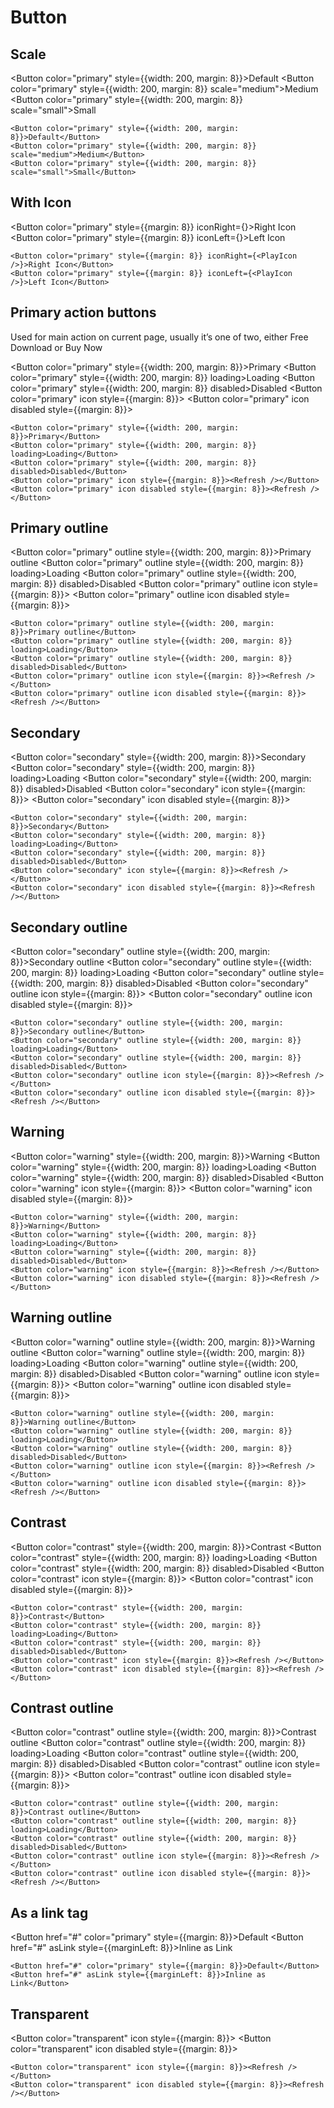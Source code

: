 
# Button

## Scale

<Button color="primary" style={{width: 200, margin: 8}}>Default</Button>
<Button color="primary" style={{width: 200, margin: 8}} scale="medium">Medium</Button>
<Button color="primary" style={{width: 200, margin: 8}} scale="small">Small</Button>

```
<Button color="primary" style={{width: 200, margin: 8}}>Default</Button>
<Button color="primary" style={{width: 200, margin: 8}} scale="medium">Medium</Button>
<Button color="primary" style={{width: 200, margin: 8}} scale="small">Small</Button>
```

## With Icon

<Button color="primary" style={{margin: 8}} iconRight={<PlayIcon />}>Right Icon</Button>
<Button color="primary" style={{margin: 8}} iconLeft={<PlayIcon />}>Left Icon</Button>

```
<Button color="primary" style={{margin: 8}} iconRight={<PlayIcon />}>Right Icon</Button>
<Button color="primary" style={{margin: 8}} iconLeft={<PlayIcon />}>Left Icon</Button>
```

## Primary action buttons

Used for main action on current page, usually it’s one of two, either Free Download or Buy Now

<Button color="primary" style={{width: 200, margin: 8}}>Primary</Button>
<Button color="primary" style={{width: 200, margin: 8}} loading>Loading</Button>
<Button color="primary" style={{width: 200, margin: 8}} disabled>Disabled</Button>
<Button color="primary" icon style={{margin: 8}}><Refresh /></Button>
<Button color="primary" icon disabled style={{margin: 8}}><Refresh /></Button>

```
<Button color="primary" style={{width: 200, margin: 8}}>Primary</Button>
<Button color="primary" style={{width: 200, margin: 8}} loading>Loading</Button>
<Button color="primary" style={{width: 200, margin: 8}} disabled>Disabled</Button>
<Button color="primary" icon style={{margin: 8}}><Refresh /></Button>
<Button color="primary" icon disabled style={{margin: 8}}><Refresh /></Button>
```

## Primary outline

<Button color="primary" outline style={{width: 200, margin: 8}}>Primary outline</Button>
<Button color="primary" outline style={{width: 200, margin: 8}} loading>Loading</Button>
<Button color="primary" outline style={{width: 200, margin: 8}} disabled>Disabled</Button>
<Button color="primary" outline icon style={{margin: 8}}><Refresh /></Button>
<Button color="primary" outline icon disabled style={{margin: 8}}><Refresh /></Button>

```
<Button color="primary" outline style={{width: 200, margin: 8}}>Primary outline</Button>
<Button color="primary" outline style={{width: 200, margin: 8}} loading>Loading</Button>
<Button color="primary" outline style={{width: 200, margin: 8}} disabled>Disabled</Button>
<Button color="primary" outline icon style={{margin: 8}}><Refresh /></Button>
<Button color="primary" outline icon disabled style={{margin: 8}}><Refresh /></Button>
```

## Secondary

<Button color="secondary" style={{width: 200, margin: 8}}>Secondary</Button>
<Button color="secondary" style={{width: 200, margin: 8}} loading>Loading</Button>
<Button color="secondary" style={{width: 200, margin: 8}} disabled>Disabled</Button>
<Button color="secondary" icon style={{margin: 8}}><Refresh /></Button>
<Button color="secondary" icon disabled style={{margin: 8}}><Refresh /></Button>

```
<Button color="secondary" style={{width: 200, margin: 8}}>Secondary</Button>
<Button color="secondary" style={{width: 200, margin: 8}} loading>Loading</Button>
<Button color="secondary" style={{width: 200, margin: 8}} disabled>Disabled</Button>
<Button color="secondary" icon style={{margin: 8}}><Refresh /></Button>
<Button color="secondary" icon disabled style={{margin: 8}}><Refresh /></Button>
```

## Secondary outline

<Button color="secondary" outline style={{width: 200, margin: 8}}>Secondary outline</Button>
<Button color="secondary" outline style={{width: 200, margin: 8}} loading>Loading</Button>
<Button color="secondary" outline style={{width: 200, margin: 8}} disabled>Disabled</Button>
<Button color="secondary" outline icon style={{margin: 8}}><Refresh /></Button>
<Button color="secondary" outline icon disabled style={{margin: 8}}><Refresh /></Button>

```
<Button color="secondary" outline style={{width: 200, margin: 8}}>Secondary outline</Button>
<Button color="secondary" outline style={{width: 200, margin: 8}} loading>Loading</Button>
<Button color="secondary" outline style={{width: 200, margin: 8}} disabled>Disabled</Button>
<Button color="secondary" outline icon style={{margin: 8}}><Refresh /></Button>
<Button color="secondary" outline icon disabled style={{margin: 8}}><Refresh /></Button>
```

## Warning

<Button color="warning" style={{width: 200, margin: 8}}>Warning</Button>
<Button color="warning" style={{width: 200, margin: 8}} loading>Loading</Button>
<Button color="warning" style={{width: 200, margin: 8}} disabled>Disabled</Button>
<Button color="warning" icon style={{margin: 8}}><Refresh /></Button>
<Button color="warning" icon disabled style={{margin: 8}}><Refresh /></Button>

```
<Button color="warning" style={{width: 200, margin: 8}}>Warning</Button>
<Button color="warning" style={{width: 200, margin: 8}} loading>Loading</Button>
<Button color="warning" style={{width: 200, margin: 8}} disabled>Disabled</Button>
<Button color="warning" icon style={{margin: 8}}><Refresh /></Button>
<Button color="warning" icon disabled style={{margin: 8}}><Refresh /></Button>
```

## Warning outline

<Button color="warning" outline style={{width: 200, margin: 8}}>Warning outline</Button>
<Button color="warning" outline style={{width: 200, margin: 8}} loading>Loading</Button>
<Button color="warning" outline style={{width: 200, margin: 8}} disabled>Disabled</Button>
<Button color="warning" outline icon style={{margin: 8}}><Refresh /></Button>
<Button color="warning" outline icon disabled style={{margin: 8}}><Refresh /></Button>

```
<Button color="warning" outline style={{width: 200, margin: 8}}>Warning outline</Button>
<Button color="warning" outline style={{width: 200, margin: 8}} loading>Loading</Button>
<Button color="warning" outline style={{width: 200, margin: 8}} disabled>Disabled</Button>
<Button color="warning" outline icon style={{margin: 8}}><Refresh /></Button>
<Button color="warning" outline icon disabled style={{margin: 8}}><Refresh /></Button>
```

## Contrast

<Button color="contrast" style={{width: 200, margin: 8}}>Contrast</Button>
<Button color="contrast" style={{width: 200, margin: 8}} loading>Loading</Button>
<Button color="contrast" style={{width: 200, margin: 8}} disabled>Disabled</Button>
<Button color="contrast" icon style={{margin: 8}}><Refresh /></Button>
<Button color="contrast" icon disabled style={{margin: 8}}><Refresh /></Button>

```
<Button color="contrast" style={{width: 200, margin: 8}}>Contrast</Button>
<Button color="contrast" style={{width: 200, margin: 8}} loading>Loading</Button>
<Button color="contrast" style={{width: 200, margin: 8}} disabled>Disabled</Button>
<Button color="contrast" icon style={{margin: 8}}><Refresh /></Button>
<Button color="contrast" icon disabled style={{margin: 8}}><Refresh /></Button>
```

## Contrast outline

<Button color="contrast" outline style={{width: 200, margin: 8}}>Contrast outline</Button>
<Button color="contrast" outline style={{width: 200, margin: 8}} loading>Loading</Button>
<Button color="contrast" outline style={{width: 200, margin: 8}} disabled>Disabled</Button>
<Button color="contrast" outline icon style={{margin: 8}}><Refresh /></Button>
<Button color="contrast" outline icon disabled style={{margin: 8}}><Refresh /></Button>

```
<Button color="contrast" outline style={{width: 200, margin: 8}}>Contrast outline</Button>
<Button color="contrast" outline style={{width: 200, margin: 8}} loading>Loading</Button>
<Button color="contrast" outline style={{width: 200, margin: 8}} disabled>Disabled</Button>
<Button color="contrast" outline icon style={{margin: 8}}><Refresh /></Button>
<Button color="contrast" outline icon disabled style={{margin: 8}}><Refresh /></Button>
```


## As a link tag

<Button href="#" color="primary" style={{margin: 8}}>Default</Button>
<Button href="#" asLink style={{marginLeft: 8}}>Inline as Link</Button>

```
<Button href="#" color="primary" style={{margin: 8}}>Default</Button>
<Button href="#" asLink style={{marginLeft: 8}}>Inline as Link</Button>
```

## Transparent

<Button color="transparent" icon style={{margin: 8}}><Refresh /></Button>
<Button color="transparent" icon disabled style={{margin: 8}}><Refresh /></Button>

```
<Button color="transparent" icon style={{margin: 8}}><Refresh /></Button>
<Button color="transparent" icon disabled style={{margin: 8}}><Refresh /></Button>
```
